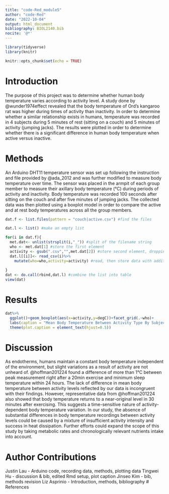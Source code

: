 ```yaml
---
title: "code-Red_module5"
author: "code-Red"
date: "2022-10-04"
output: html_document
bibliography: BIOL2140.bib
nocite: '@*'
---
```


```r
library(tidyverse) 
library(knitr) 
```

```r
knitr::opts_chunk$set(echo = TRUE)
```

# Introduction

The purpose of this project was to determine whether human body temperature varies according to activity level. A study done by @wunder1974effect revealed that the body temperature of Ord's kangaroo rat was higher during times of activity than inactivity. In order to determine whether a similar relationship exists in humans, temperature was recorded in 4 subjects during 5 minutes of rest (sitting on a couch) and 5 minutes of activity (jumping jacks). The results were plotted in order to determine whether there is a significant difference in human body temperature when active versus inactive.

# Methods

An Arduino DHT11 temperature sensor was set up following the instruction and file provided by @ada_2012 and was further modified to measure body temperature over time. The sensor was placed in the armpit of each group member to measure their axillary body temperature (°C) during periods of activity and inactivity. Body temperature was recorded 100 seconds after sitting on the couch and after five minutes of jumping jacks. The collected data was then plotted using a boxplot model in order to compare the active and at rest body temperatures across all the group members.

```r

dat.f <- list.files(pattern = "couch|active.csv") #find the files

dat.l <- list() #make an empty list

for(i in dat.f){
  met.dat<- unlist(strsplit(i,"_")) #split of the filename string
  who <- met.dat[1] #store the first element
  activity <- gsub(".csv","",met.dat[2]) #store second element, dropping CSV with gsub()
  dat.l[[i]]<- read_csv(i)%>%
    mutate(who=who,activity=activity) #read, then store data with additional columns of metada in list as position unique to i
  
}
dat <- do.call(rbind,dat.l) #combine the list into table
view(dat)

```


# Results
```r
dat%>%
  ggplot()+geom_boxplot(aes(x=activity,y=degC))+facet_grid(.~who)+
  labs(caption = "Mean Body Temperature Between Activity Type By Subject") +
  theme(plot.caption = element_text(hjust=0.5))
```

# Discussion
As endotherms, humans maintain a constant body temperature independent of the environment, but slight variations as a result of activity are not unheard of. @hoffman201224 found a difference of more than 1°C between peak measurement right after a 20min exercise and minimum sleep temperature within 24 hours. The lack of difference in mean body temperature between activity levels reflected by our data is incongruent with their findings. However, representative data from @hoffman201224 also showed that body temperature returns to a near-original level in 30 minutes after exercising. This suggests a time-sensitive nature of activity-dependent body temperature variation. In our study, the absence of substantial differences in body temperature recordings between activity levels could be caused by a mixture of insufficient activity intensity and success in heat dissipation. Further efforts could expand the scope of this study by taking metabolic rates and chronologically relevant nutrients intake into account.

# Author Contributions
Justin Lau - Arduino code, recording data, methods, plotting data
Tingwei Hu - discussion & bib, edited Rmd setup, plot caption
Jinseo Kim - bib, methods revision
Liz Asprinio - Introduction, methods, bibliography
# References